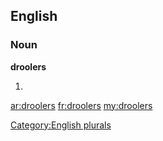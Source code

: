 ==English==

===Noun===
'''droolers'''

# {{plural of|[[drooler]]}}

[[Category:English plurals]]

[[ar:droolers]]
[[fr:droolers]]
[[my:droolers]]
